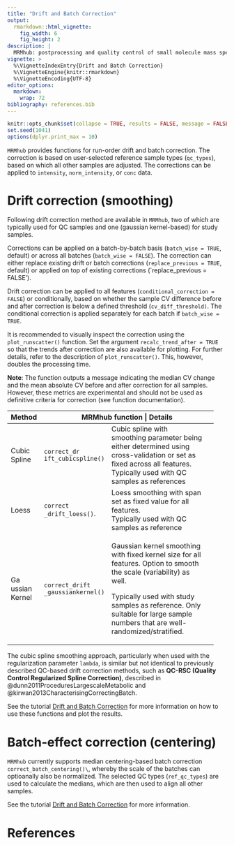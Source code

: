 ```yaml
---
title: "Drift and Batch Correction"
output: 
  rmarkdown::html_vignette:
    fig_width: 6
    fig_height: 2
description: |
  MRMhub: postprocessing and quality control of small molecule mass spectrometry data 
vignette: >
  %\VignetteIndexEntry{Drift and Batch Correction}
  %\VignetteEngine{knitr::rmarkdown}
  %\VignetteEncoding{UTF-8}
editor_options: 
  markdown: 
    wrap: 72
bibliography: references.bib
---
```


```r
knitr::opts_chunk$set(collapse = TRUE, results = FALSE, message = FALSE, comment = "#>")
set.seed(1041)
options(dplyr.print_max = 10)
```

`MRMhub` provides functions for run-order drift and batch correction. The
correction is based on user-selected reference sample types (`qc_types`), based on which
all other samples are adjusted. The
corrections can be applied to `intensity`, `norm_intensity`, or `conc`
data.

# Drift correction (smoothing)

Following drift correction method are available in `MRMhub`, two of which
are typically used for QC samples and one (gaussian kernel-based) for
study samples.

Corrections can be applied on a batch-by-batch basis
(`batch_wise = TRUE`, default) or across all batches
(`batch_wise = FALSE`). The correction can either replace existing drift
or batch corrections (`⁠replace_previous = ⁠TRUE⁠`, default) or applied on
top of existing corrections (`⁠replace_previous = FALSE').

Drift correction can be applied to all features
(`conditional_correction = FALSE`) or conditionally, based on whether
the sample CV difference before and after correction is below a defined
threshold (`cv_diff_threshold)`. The conditional correction is applied
separately for each batch if `batch_wise = TRUE`.

It is recommended to visually inspect the correction using the
`plot_runscatter()` function. Set the argument `recalc_trend_after = TRUE`
so that the trends after correction are also available for plotting. For
further details, refer to the description of `plot_runscatter()`. This,
however, doubles the processing time.

**Note**: The function outputs a message indicating the median CV change
and the mean absolute CV before and after correction for all samples.
However, these metrics are experimental and should not be used as
definitive criteria for correction (see function documentation).

+--------+---------------------+-----------------------------------+
| Method | MRMhub function      | Details                           |
+========+=====================+===================================+
| Cubic  | `correct_dr         | Cubic spline with smoothing       |
| Spline |  ift_cubicspline()` | parameter being either determined |
|        |                     | using cross-validation or set as  |
|        |                     | fixed across all features.\       |
|        |                     | Typically used with QC samples as |
|        |                     | references                        |
+--------+---------------------+-----------------------------------+
| Loess  | `correct            | Loess smoothing with span set as  |
|        |  _drift_loess()`.   | fixed value for all features.\    |
|        |                     | Typically used with QC samples as |
|        |                     | reference                         |
+--------+---------------------+-----------------------------------+
| Ga     | `correct_drift      | Gaussian kernel smoothing with    |
| ussian |  _gaussiankernel()` | fixed kernel size for all         |
| Kernel |                     | features. Option to smooth the    |
|        |                     | scale (variability) as well.      |
|        |                     |                                   |
|        |                     | Typically used with study samples |
|        |                     | as reference. Only suitable for   |
|        |                     | large sample numbers that are     |
|        |                     | well-randomized/stratified.       |
+--------+---------------------+-----------------------------------+

The cubic spline smoothing approach, particularly when used with the
regularization parameter `lambda`, is similar but not identical to
previously described QC-based drift correction methods, such as **QC-RSC
(Quality Control Regularized Spline Correction)**, described in
@dunn2011ProceduresLargescaleMetabolic and
@kirwan2013CharacterisingCorrectingBatch.

See the tutorial [Drift and Batch Correction](articles/07_driftbatchcorr.html) for more information
on how to use these functions and plot the results.

# Batch-effect correction (centering)

`MRMhub` currently supports median centering-based batch correction
`correct_batch_centering()\`, whereby the scale of the batches can
optioanally also be normalized. The selected QC types (`ref_qc_types`)
are used to calculate the medians, which are then used to align all
other samples.

See the tutorial [Drift and Batch Correction](articles/07_driftbatchcorr.html) for more information.

# References
